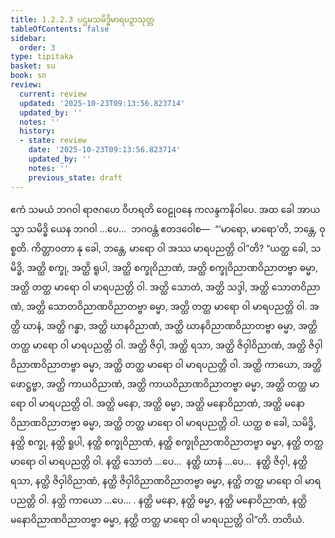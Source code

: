 ```yaml
---
title: 1.2.2.3 ပဌမသမိဒ္ဓိမာရပဉှာသုတ္တ
tableOfContents: false
sidebar:
  order: 3
type: tipitaka
basket: su
book: sn
review:
  current: review
  updated: '2025-10-23T09:13:56.823714'
  updated_by: ''
  notes: ''
  history:
  - state: review
    date: '2025-10-23T09:13:56.823714'
    updated_by: ''
    notes: ''
    previous_state: draft
---
```



<ReviewStatus review={frontmatter.review} showDetails={true} />

<HypothesisAnnotation frontmatter={frontmatter} />

<DynamicBreadcrumb />

<Division number="65" book="sn" e="ch" v="18" p="289">

<Paragraph number="216" book="sn">
ဧကံ သမယံ ဘဂဝါ ရာဇဂဟေ ဝိဟရတိ ဝေဠုဝနေ ကလန္ဒကနိဝါပေ. အထ ခေါ အာယသ္မာ သမိဒ္ဓိ ယေန ဘဂဝါ …ပေ…  ဘဂဝန္တံ ဧတဒဝေါစ—  “‘မာရော, မာရော’တိ, ဘန္တေ, ဝုစ္စတိ. ကိတ္တာဝတာ နု ခေါ, ဘန္တေ, မာရော ဝါ အဿ မာရပညတ္တိ ဝါ”တိ?
</Paragraph>

<Paragraph number="217" book="sn">
“ယတ္ထ ခေါ, သမိဒ္ဓိ, အတ္ထိ စက္ခု, အတ္ထိ ရူပါ, အတ္ထိ စက္ခုဝိညာဏံ, အတ္ထိ စက္ခုဝိညာဏဝိညာတဗ္ဗာ ဓမ္မာ, အတ္ထိ တတ္ထ မာရော ဝါ မာရပညတ္တိ ဝါ. အတ္ထိ သောတံ, အတ္ထိ သဒ္ဒါ, အတ္ထိ သောတဝိညာဏံ, အတ္ထိ သောတဝိညာဏဝိညာတဗ္ဗာ ဓမ္မာ, အတ္ထိ တတ္ထ မာရော ဝါ မာရပညတ္တိ ဝါ. အတ္ထိ ဃာနံ, အတ္ထိ ဂန္ဓာ, အတ္ထိ ဃာနဝိညာဏံ, အတ္ထိ ဃာနဝိညာဏဝိညာတဗ္ဗာ ဓမ္မာ, အတ္ထိ တတ္ထ မာရော ဝါ မာရပညတ္တိ ဝါ. အတ္ထိ ဇိဝှါ, အတ္ထိ ရသာ, အတ္ထိ ဇိဝှါဝိညာဏံ, အတ္ထိ ဇိဝှါဝိညာဏဝိညာတဗ္ဗာ ဓမ္မာ, အတ္ထိ တတ္ထ မာရော ဝါ မာရပညတ္တိ ဝါ. အတ္ထိ ကာယော, အတ္ထိ ဖောဋ္ဌဗ္ဗာ, အတ္ထိ ကာယဝိညာဏံ, အတ္ထိ ကာယဝိညာဏဝိညာတဗ္ဗာ ဓမ္မာ, အတ္ထိ တတ္ထ မာရော ဝါ မာရပညတ္တိ ဝါ. အတ္ထိ မနော, အတ္ထိ ဓမ္မာ, အတ္ထိ မနောဝိညာဏံ, အတ္ထိ မနောဝိညာဏဝိညာတဗ္ဗာ ဓမ္မာ, အတ္ထိ တတ္ထ မာရော ဝါ မာရပညတ္တိ ဝါ.
</Paragraph>

<Paragraph number="218" book="sn">
ယတ္ထ စ ခေါ, သမိဒ္ဓိ, နတ္ထိ စက္ခု, နတ္ထိ ရူပါ, နတ္ထိ စက္ခုဝိညာဏံ, နတ္ထိ စက္ခုဝိညာဏဝိညာတဗ္ဗာ ဓမ္မာ, နတ္ထိ တတ္ထ မာရော ဝါ မာရပညတ္တိ ဝါ. နတ္ထိ သောတံ …ပေ…  နတ္ထိ ဃာနံ …ပေ…  နတ္ထိ ဇိဝှါ, နတ္ထိ ရသာ, နတ္ထိ ဇိဝှါဝိညာဏံ, နတ္ထိ ဇိဝှါဝိညာဏဝိညာတဗ္ဗာ ဓမ္မာ, နတ္ထိ တတ္ထ မာရော ဝါ မာရပညတ္တိ ဝါ. နတ္ထိ ကာယော …ပေ… . နတ္ထိ မနော, နတ္ထိ ဓမ္မာ, နတ္ထိ မနောဝိညာဏံ, နတ္ထိ မနောဝိညာဏဝိညာတဗ္ဗာ ဓမ္မာ, နတ္ထိ တတ္ထ မာရော ဝါ မာရပညတ္တိ ဝါ”တိ.

</Paragraph>
</Division>

<Paragraph number="219" type="center" book="sn">
တတိယံ.
</Paragraph>